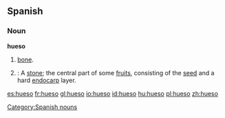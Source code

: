 ==Spanish==
===Noun===
'''hueso''' {{m}}

#[[bone]].
#{{botany}}: A [[stone]]; the central part of some [[fruit]]s, consisting of the [[seed]] and a hard [[endocarp]] layer. 

[[Category:Spanish nouns]]

[[es:hueso]]
[[fr:hueso]]
[[gl:hueso]]
[[io:hueso]]
[[id:hueso]]
[[hu:hueso]]
[[pl:hueso]]
[[zh:hueso]]